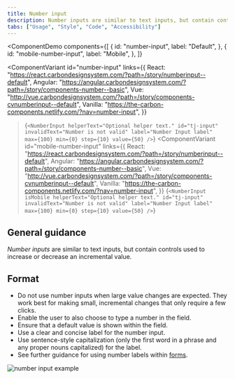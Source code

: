 ```yaml
---
title: Number input
description: Number inputs are similar to text inputs, but contain controls used to increase or decrease an incremental value.
tabs: ["Usage", "Style", "Code", "Accessibility"]
---
```


<ComponentDemo
  components={[
    {
      id: "number-input",
      label: "Default",
    },
    {
      id: "mobile-number-input",
      label: "Mobile",
    },
  ]}
>
  <ComponentVariant
    id="number-input"
    links={{
      React:
        "https://react.carbondesignsystem.com/?path=/story/numberinput--default",
      Angular:
        "https://angular.carbondesignsystem.com/?path=/story/components-number--basic",
      Vue:
        "http://vue.carbondesignsystem.com/?path=/story/components-cvnumberinput--default",
      Vanilla: "https://the-carbon-components.netlify.com/?nav=number-input",
    }}
  >{`
    <NumberInput
      helperText="Optional helper text."
      id="tj-input"
      invalidText="Number is not valid"
      label="Number Input label"
      max={100}
      min={0}
      step={10}
      value={50}
    />
  `}</ComponentVariant>
  <ComponentVariant
    id="mobile-number-input"
    links={{
      React:
        "https://react.carbondesignsystem.com/?path=/story/numberinput--default",
      Angular:
        "https://angular.carbondesignsystem.com/?path=/story/components-number--basic",
      Vue:
        "http://vue.carbondesignsystem.com/?path=/story/components-cvnumberinput--default",
      Vanilla: "https://the-carbon-components.netlify.com/?nav=number-input",
    }}
  >{`
        <NumberInput
          isMobile
          helperText="Optional helper text."
          id="tj-input"
          invalidText="Number is not valid"
          label="Number Input label"
          max={100}
          min={0}
          step={10}
          value={50}
        />
    `}</ComponentVariant>
</ComponentDemo>

## General guidance

_Number inputs_ are similar to text inputs, but contain controls used to increase or decrease an incremental value.

## Format

- Do not use number inputs when large value changes are expected. They work best for making small, incremental changes that only require a few clicks.
- Enable the user to also choose to type a number in the field.
- Ensure that a default value is shown within the field.
- Use a clear and concise label for the number input.
- Use sentence-style capitalization (only the first word in a phrase and any proper nouns capitalized) for the label.
- See further guidance for using number labels within [forms](/components/form/usage).

<Row>
<Column colLg={8}>

![number input example](images/number-input-usage-1.png)

</Column>
</Row>
